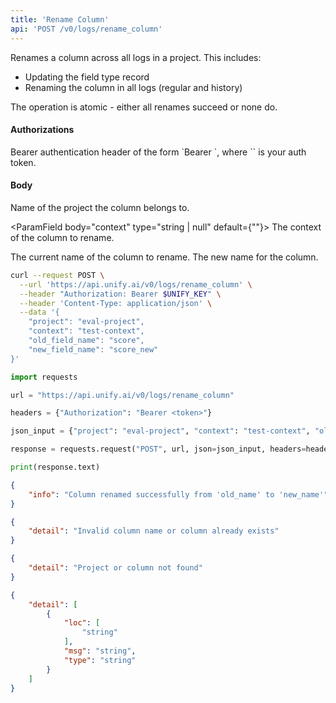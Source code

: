```yaml
---
title: 'Rename Column'
api: 'POST /v0/logs/rename_column'
---
```

Renames a column across all logs in a project. This includes:
- Updating the field type record
- Renaming the column in all logs (regular and history)

The operation is atomic - either all renames succeed or none do.

#### Authorizations

<ParamField header="Authorization" type="string" required="true">
  Bearer authentication header of the form `Bearer <token>`, where `<token>` is your auth token.
</ParamField>

#### Body

<ParamField body="project" type="string" required="true">
Name of the project the column belongs to.
</ParamField>

<ParamField body="context" type="string | null"  default={""}>
The context of the column to rename.
</ParamField>

<ParamField body="old_field_name" type="string" required="true">
The current name of the column to rename.
</ParamField>

<ParamField body="new_field_name" type="string" required="true">
The new name for the column.
</ParamField>

<RequestExample>

```bash cURL
curl --request POST \
  --url 'https://api.unify.ai/v0/logs/rename_column' \
  --header "Authorization: Bearer $UNIFY_KEY" \
  --header 'Content-Type: application/json' \
  --data '{
    "project": "eval-project",
    "context": "test-context",
    "old_field_name": "score",
    "new_field_name": "score_new"
}'
```

```python Python
import requests

url = "https://api.unify.ai/v0/logs/rename_column"

headers = {"Authorization": "Bearer <token>"}

json_input = {"project": "eval-project", "context": "test-context", "old_field_name": "score", "new_field_name": "score_new"}

response = requests.request("POST", url, json=json_input, headers=headers)

print(response.text)
```

</RequestExample>
<ResponseExample>

```json 200
{
    "info": "Column renamed successfully from 'old_name' to 'new_name'"
}
```

```json 400
{
    "detail": "Invalid column name or column already exists"
}
```

```json 404
{
    "detail": "Project or column not found"
}
```

```json 422
{
    "detail": [
        {
            "loc": [
                "string"
            ],
            "msg": "string",
            "type": "string"
        }
    ]
}
```

</ResponseExample>
